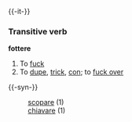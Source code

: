 {{-it-}}
===Transitive verb===
'''fottere'''
# To [[fuck]]
# To [[dupe]], [[trick]], [[con]]; to [[fuck over]]

{{-syn-}}
:[[scopare]] (1)
:[[chiavare]] (1)